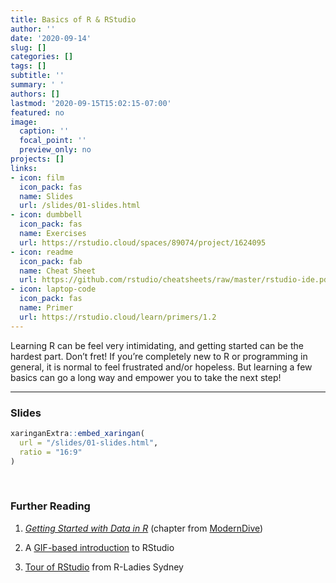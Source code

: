 ```yaml
---
title: Basics of R & RStudio
author: ''
date: '2020-09-14'
slug: []
categories: []
tags: []
subtitle: ''
summary: ' '
authors: []
lastmod: '2020-09-15T15:02:15-07:00'
featured: no
image:
  caption: ''
  focal_point: ''
  preview_only: no
projects: []
links:
- icon: film
  icon_pack: fas
  name: Slides
  url: /slides/01-slides.html
- icon: dumbbell
  icon_pack: fas
  name: Exercises
  url: https://rstudio.cloud/spaces/89074/project/1624095
- icon: readme
  icon_pack: fab
  name: Cheat Sheet
  url: https://github.com/rstudio/cheatsheets/raw/master/rstudio-ide.pdf
- icon: laptop-code
  icon_pack: fas
  name: Primer
  url: https://rstudio.cloud/learn/primers/1.2
---
```


Learning R can be feel very intimidating, and getting started can be the hardest part. Don't fret! If you're completely new to R or programming in general, it is normal to feel frustrated and/or hopeless. But learning a few basics can go a long way and empower you to take the next step! 

***


### Slides

```r
xaringanExtra::embed_xaringan(
  url = "/slides/01-slides.html",
  ratio = "16:9"
)
```

<br>

### Further Reading

:::book
1. [*Getting Started with Data in R*](https://moderndive.netlify.app/1-getting-started.html) (chapter from [ModernDive](https://moderndive.netlify.app/))

2. A [GIF-based introduction](https://www.pipinghotdata.com/posts/2020-09-07-introducing-the-rstudio-ide-and-r-markdown/) to RStudio

3. [Tour of RStudio](https://rladiessydney.org/courses/ryouwithme/01-basicbasics-1/) from R-Ladies Sydney
:::
